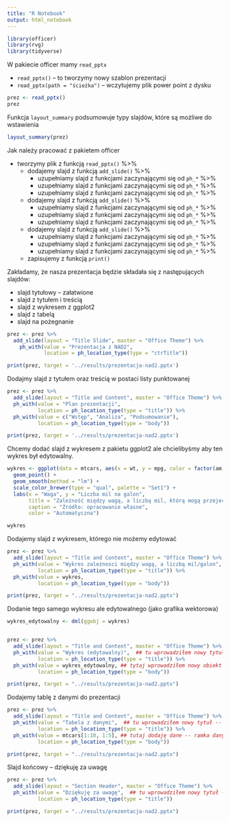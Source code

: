 ```yaml
---
title: "R Notebook"
output: html_notebook
---
```



```r
library(officer)
library(rvg)
library(tidyverse)
```

W pakiecie officer mamy `read_pptx`

+ `read_pptx()` -- to tworzymy nowy szablon prezentacji
+ `read_pptx(path = "ścieżka")` -- wczytujemy plik power point z dysku

```r
prez <- read_pptx()
prez
```

Funkcja `layout_summary` podsumowuje typy slajdów, które są możliwe do wstawienia

```r
layout_summary(prez)
```

Jak należy pracować z pakietem officer

+ tworzymy plik z funkcją `read_pptx()` %>%
  + dodajemy slajd z funkcją `add_slide()` %>% 
    + uzupełniamy slajd z funkcjami zaczynającymi się od `ph_*` %>%
    + uzupełniamy slajd z funkcjami zaczynającymi się od `ph_*` %>%
    + uzupełniamy slajd z funkcjami zaczynającymi się od `ph_*` %>%
  + dodajemy slajd z funkcją `add_slide()` %>%
    + uzupełniamy slajd z funkcjami zaczynającymi się od `ph_*` %>%
    + uzupełniamy slajd z funkcjami zaczynającymi się od `ph_*` %>%
    + uzupełniamy slajd z funkcjami zaczynającymi się od `ph_*` %>%
  + dodajemy slajd z funkcją `add_slide()` %>%
    + uzupełniamy slajd z funkcjami zaczynającymi się od `ph_*` %>%
    + uzupełniamy slajd z funkcjami zaczynającymi się od `ph_*` %>%
    + uzupełniamy slajd z funkcjami zaczynającymi się od `ph_*` %>%
  + zapisujemy z funkcją `print()`
  
  
Zakładamy, że nasza prezentacja będzie składała się z następujących slajdów:

+ slajd tytułowy -- załatwione
+ slajd z tytułem i treścią
+ slajd z wykresem z ggplot2
+ slajd z tabelą
+ slajd na pożegnanie


```r
prez <- prez %>%
  add_slide(layout = "Title Slide", master = "Office Theme") %>%
    ph_with(value = "Prezentacja z NAD2",
            location = ph_location_type(type = "ctrTitle"))

print(prez, target = '../results/prezentacja-nad2.pptx')
```

Dodajmy slajd z tytułem oraz treścią w postaci listy punktowanej

```r
prez <- prez %>%
  add_slide(layout = "Title and Content", master = "Office Theme") %>%
  ph_with(value = "Plan prezentacji", 
          location = ph_location_type(type = "title")) %>%
  ph_with(value = c("Wstęp", "Analiza", "Podsumowanie"),
          location = ph_location_type(type = "body"))

print(prez, target = '../results/prezentacja-nad2.pptx')
```


Chcemy dodać slajd z wykresem z pakietu ggplot2 ale chcielibyśmy aby ten wykres był edytowalny.

```r
wykres <- ggplot(data = mtcars, aes(x = wt, y = mpg, color = factor(am))) + 
  geom_point() + 
  geom_smooth(method = "lm") +
  scale_color_brewer(type = "qual", palette = "Set1") + 
  labs(x = "Waga", y = "Liczba mil na galon", 
       title = "Zależność między wagą, a liczbą mil, którą mogą przejechać samochody",
       caption = "Źródło: opracowanie własne",
       color = "Automatyczna")

wykres
```

Dodajemy slajd z wykresem, którego nie możemy edytować

```r
prez <- prez %>%
  add_slide(layout = "Title and Content", master = "Office Theme") %>%
  ph_with(value = "Wykres zależnosci między wagą, a liczbą mil/galon", 
          location = ph_location_type(type = "title")) %>%
  ph_with(value = wykres,
          location = ph_location_type(type = "body"))

print(prez, target = "../results/prezentacja-nad2.pptx")
```


Dodanie tego samego wykresu ale edytowalnego (jako grafika wektorowa)


```r
wykres_edytowalny <- dml(ggobj = wykres)


prez <- prez %>%
  add_slide(layout = "Title and Content", master = "Office Theme") %>%
  ph_with(value = "Wykres (edytowalny)",  ## tu wprowadziłem nowy tytuł
          location = ph_location_type(type = "title")) %>%
  ph_with(value = wykres_edytowalny, ## tytaj wprowadziłem nowy obiekt (wykres => wykres_edytowalny)
          location = ph_location_type(type = "body"))

print(prez, target = "../results/prezentacja-nad2.pptx")

```

Dodajemy tablę z danymi do prezentacji

```r
prez <- prez %>%
  add_slide(layout = "Title and Content", master = "Office Theme") %>%
  ph_with(value = "Tabela z danymi",  ## tu wprowadziłem nowy tytuł -- tabela z danymi
          location = ph_location_type(type = "title")) %>%
  ph_with(value = mtcars[1:10, 1:5], ## tutaj dodaję dane -- ramka danych
          location = ph_location_type(type = "body"))

print(prez, target = "../results/prezentacja-nad2.pptx")

```

Slajd końcowy -- dziękuję za uwagę

```r
prez <- prez %>%
  add_slide(layout = "Section Header", master = "Office Theme") %>%
  ph_with(value = "Dziękuję za uwagę",  ## tu wprowadziłem nowy tytuł -- tabela z danymi
          location = ph_location_type(type = "title")) 

print(prez, target = "../results/prezentacja-nad2.pptx")
```

